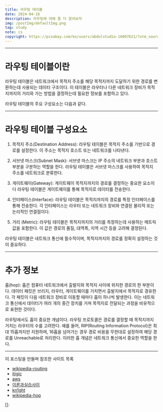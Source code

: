 ```yaml
---
title: 라우팅 테이블
date: 2024-04-16
description: 라우팅에 대해 좀 더 알아보자
img: /postImg/defaultImg.png
tag: study
note: cs
copyright: https://pixabay.com/ko/users/abdulstudio-16007621/?utm_source=link-attribution&utm_medium=referral&utm_campaign=image&utm_content=5048215
---
```


---

# 라우팅 테이블이란

라우팅 테이블은 네트워크에서 목적지 주소를 해당 목적지까지 도달하기 위한 경로를 변환하는데 사용되는 데이터 구조이다. 이 테이블은 라우터나 다른 네트워크 장비가 목적지까지의 거리와 가는 방법을 결정하는데 필요한 정보를 포함하고 있다.

라우팅 테이블의 주요 구성요소는 다음과 같다.

---

# 라우팅 테이블 구성요소

1. 목적지 주소(Destination Address): 라우팅 테이블은 목적지 주소를 기반으로 경로를 설정한다. 이 주소는 목적지 호스트 또는 네트워크를 나타낸다.

2. 서브넷 마스크(Subnet Mask): 서브넷 마스크는 IP 주소의 네트워크 부분과 호스트 부분을 구분하는 역할을 한다. 라우팅 테이블은 서브넷 마스크를 사용하여 목적지 주소를 네트워크로 분류한다.

3. 게이트웨이(Gateway): 게이트웨이 목적지까지의 경로를 결정하는 중요한 요소이다 라우팅 테이블은 게이트웨이를 통해 목적지로 데이터를 전송한다.

4. 인터페이스(Interface): 라우팅 테이블은 목적지까지의 경로를 특정 인터페이스를 통해 전송한다. 각 인터페이스는 라우터 또는 네트워크 장비와 연결된 물리적 또는 논리적인 연결점이다.

5. 거리 (Metric): 라우팅 테이블은 목적지까지의 거리를 측정하는데 사용하는 메트릭 값을 포함한다. 이 값은 경로의 품질, 대역폭, 지역 시간 등을 고려해 결정된다.

라우팅 테이블은 네트워크 통신에 필수적이며, 목적지까지의 경로를 정확히 설정하는 것이 중요하다.

---

# 추가 정보

홉(hop): 홉은 컴퓨터 네트워크에서 출발지와 목적지 사이에 위치한 경로의 한 부분이다. 데이터 패킷은 브리지, 라우터, 게이트웨이를 거치면서 출발지에서 목적지로 경유한다. 각 패킷이 다음 네트워크 장비로 이동할 때마다 홉이 하나씩 발생한다. 이는 네트워크 통신에서 데이터가 여러 개의 중간 장치를 거쳐 목적지로 전달되는 과정을 비유적으로 표현한 것이다.

라우팅에서도 홉이 중요한 개념이다. 라우팅 프로토콜은 경로를 결정할 때 목적지까지 거치는 라우터의 수를 고려한다. 예를 들어, RIP(Routing Information Protocol)은 최대 15홉까지만 지원하며, 16홉을 넘어가는 경우 경로 비용을 무한대로 설정하여 해당 경로를 Unreachable로 처리한다. 이러한 홉 개념은 네트워크 통신에서 중요한 역할을 한다.


---

이 포스팅을 만들며 참조한 사이트 목록

- [wikipedia-routing][wikipedia-routing]
- [itigic][itigic]
- [aws][aws]
- [이론과실습사이][이론과실습사이]
- [kn1ght][kn1ght]
- [wikipedia-hop][wikipedia-hop]

[wikipedia-routing]: https://ko.wikipedia.org/wiki/%EB%9D%BC%EC%9A%B0%ED%8C%85_%ED%85%8C%EC%9D%B4%EB%B8%94
[itigic]: https://itigic.com/ko/routing-table-what-is-it-how-to-configure-it/#:~:text=1%20%EB%8C%80%EC%83%81%20%EB%84%A4%ED%8A%B8%EC%9B%8C%ED%81%AC%20%3A%20%EC%9D%B4%EB%8A%94%20%EB%8D%B0%EC%9D%B4%ED%84%B0%20%ED%8C%A8%ED%82%B7%EC%9D%B4%20%EC%9D%B4%EB%8F%99%ED%95%B4%EC%95%BC%ED%95%98%EB%8A%94,%ED%95%AD%EB%AA%A9%20%3A%20%EA%B7%B8%EB%93%A4%20%EC%97%AC%EB%9F%AC%20%EC%9D%91%EC%9A%A9%20%ED%94%84%EB%A1%9C%EA%B7%B8%EB%9E%A8%EC%9D%B4%20%EC%9E%88%EC%8A%B5%EB%8B%88%EB%8B%A4.%20
[aws]: https://aws.amazon.com/ko/what-is/routing/
[이론과실습사이]: https://min-310.tistory.com/151
[kn1ght]: https://m.blog.naver.com/luexr/222438931939
[wikipedia-hop]: https://ko.wikipedia.org/wiki/%ED%99%89_%28%EB%84%A4%ED%8A%B8%EC%9B%8C%ED%81%AC%29
[]: 